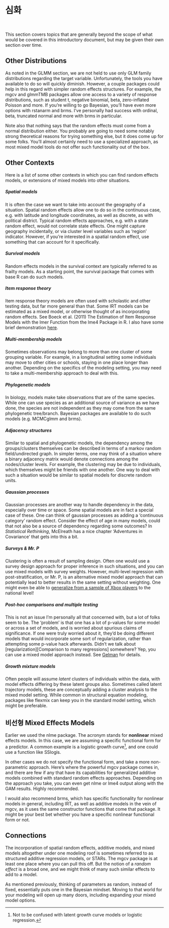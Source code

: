 # 심화

<div style = 'text-align: center'>
<i class="fas fa-rocket fa-5x" style = 'color:#990024;'></i>
</div>

<br>

This section covers topics that are generally beyond the scope of what would be covered in this introductory document, but may be given their own section over time.


## Other Distributions

As noted in the GLMM section, we are not held to use only GLM family distributions regarding the target variable.  Unfortunately, the tools you have available to do so will quickly diminish.  However, a couple packages could help in this regard with simpler random effects structures.  For example, the <span class="pack">mgcv</span> and <span class="pack">glmmTMB</span> packages allow one access to a variety of response distributions, such as student t, negative binomial, beta, zero-inflated Poisson and more.   If you're willing to go Bayesian, you'll have even more options with <span class="pack">rstanarm</span> and <span class="pack">brms</span>.  I've personally had success with ordinal, beta, truncated normal and more with <span class="pack">brms</span> in particular.

Note also that nothing says that the random effects must come from a normal distribution either.  You probably are going to need some notably strong theoretical reasons for trying something else, but it does come up for some folks.  You'll almost certainly need to use a specialized approach, as most mixed model tools do not offer such functionality out of the box.


## Other Contexts

Here is a list of some other contexts in which you can find random effects models, or extensions of mixed models into other situations.


##### Spatial models

It is often the case we want to take into account the geography of a situation. <span class="emph">Spatial random effects</span> allow one to do so in the continuous case, e.g. with latitude and longitude coordinates, as well as discrete, as with political district. Typical random effects approaches, e.g. with a state random effect, would not correlate state effects.  One might capture geography incidentally, or via cluster level variables such as 'region' indicator.  However, if you're interested in a spatial random effect, use something that can account for it specifically.


##### Survival models

Random effects models in the survival context are typically referred to as <span class="emph">frailty models</span>.  As a starting point, the <span class="pack">survival</span> package that comes with base R can do such models.


##### Item response theory

<span class="emph">Item response theory</span> models are often used with scholastic and other testing data, but far more general than that. Some IRT models can be estimated as a mixed model, or otherwise thought of as incorporating random effects. See Boeck et al. (2011) The Estimation of Item Response Models with the <span class="func">lmer</span> Function from the <span class="pack">lme4</span> Package in R. I also have some brief demonstration [here](http://m-clark.github.io/sem/item-response-theory.html). 


##### Multi-membership models

Sometimes observations may belong to more than one cluster of some grouping variable. For example, in a longitudinal setting some individuals may move to other cities or schools, staying in one place longer than another.  Depending on the specifics of the modeling setting, you may need to take a <span class="emph">multi-membership</span> approach to deal with this.


##### Phylogenetic models

In biology, models make take observations that are of the same species. While one can use species as an additional source of variance as we have done, the species are not independent as they may come from the same phylogenetic tree/branch.  Bayesian packages are available to do such models (e.g. <span class="pack">MCMCglmm</span> and <span class="pack">brms</span>).


##### Adjacency structures

Similar to spatial and phylogenetic models, the dependency among the groups/clusters themselves can be described in terms of a <span class="emph">markov random field/undirected graph</span>.  In simpler terms, one may think of a situation  where a binary adjacency matrix would denote connections among the nodes/cluster levels.  For example, the clustering may be due to individuals, which themselves might be friends with one another.  One way to deal with such a situation would be similar to spatial models for discrete random units.


##### Gaussian processes

<span class="emph">Gaussian processes</span> are another way to handle dependency in the data, especially over time or space. Some spatial models are in fact a special case of these. One can think of gaussian processes as adding a 'continuous category' random effect.  Consider the effect of age in many models, could that not also be a source of dependency regarding some outcomes? In *Statistical Rethinking*, McElreath has a nice chapter 'Adventures in Covariance' that gets into this a bit.  


##### Surveys & Mr. P

Clustering is often a result of sampling design.  Often one would use a survey design approach for proper inference in such situations, and you can use mixed models with survey weights.  However, <span class="emph">multi-level regression with post-stratification</span>, or Mr. P, is an alternative mixed model approach that can potentially lead to better results in the same setting without weighting. One might even be able to [generalize from a sample of Xbox players](https://www.microsoft.com/en-us/research/wp-content/uploads/2016/04/forecasting-with-nonrepresentative-polls.pdf) to the national level!


##### Post-hoc comparisons and multiple testing 

This is not an issue I'm personally all that concerned with, but a lot of folks seem to be.  The 'problem' is that one has a lot of p-values for some model or across a set of models, and is worried about spurious claims of significance.  If one were truly worried about it, they'd be doing different models that would incorporate some sort of regularization, rather than attempting some p-value hack afterwards.  Didn't we talk about [regularization][Comparison to many regressions] somewhere?  Yep, you can use a mixed model approach instead. See [Gelman](http://www.stat.columbia.edu/~gelman/research/published/multiple2f.pdf) for details.


##### Growth mixture models

Often people will assume *latent* clusters of individuals within the data, with model effects differing by these latent groups also. Sometimes called <span class="emph">latent trajectory models</span>, these are conceptually adding a cluster analysis to the mixed model setting.  While common in structural equation modeling, packages like <span class="pack">flexmix</span> can keep you in the standard model setting, which might be preferable.



## 비선형 Mixed Effects Models

Earlier we used the <span class="pack">nlme</span> package.  The acronym stands for **nonlinear** mixed effects models.  In this case, we are assuming a specific functional form for a predictor.  A common example is a logistic growth curve[^lgc], and one could use a function like <span class="func">SSlogis</span>.

In other cases we do not specify the functional form, and take a more non-parametric approach.  Here's where the powerful <span class="pack">mgcv</span> package comes in, and there are few if any that have its capabilities for <span class="emph">generalized additive models</span> combined with standard random effects approaches. Depending on the approach you take, you can even get <span class="pack">nlme</span> or <span class="pack">lme4</span> output along with the GAM results.  Highly recommended.

I would also recommend <span class="pack" style = "">brms</span>, which has specific functionality for nonlinear models in general, including IRT, as well as additive models in the vein of <span class="pack" style = "">mgcv</span>, as it uses the same constructor functions that come that package. It might be your best bet whether you have a specific nonlinear functional form or not.



## Connections

The incorporation of spatial random effects, additive models, and mixed models altogether under one modeling roof is sometimes referred to as <span class="emph">structured additive regression</span> models, or STARs.  The <span class="pack">mgcv</span> package is at least one place where you can pull this off.  But the notion of a *random effect* is a broad one, and we might think of many such similar effects to add to a model.  

As mentioned previously, thinking of parameters as random, instead of fixed, essentially puts one in the Bayesian mindset.  Moving to that world for your modeling will open up many doors, including expanding your mixed model options.


[^lgc]: Not to be confused with latent growth curve models or logistic regression.